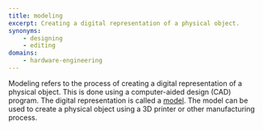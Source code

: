 ```yaml
---
title: modeling
excerpt: Creating a digital representation of a physical object.
synonyms:
    - designing
    - editing
domains: 
    - hardware-engineering
---
```


Modeling refers to the process of creating a digital representation of a physical object. This is done using a computer-aided design (CAD) program. The digital representation is called a [model](/docs/glossary/model). The model can be used to create a physical object using a 3D printer or other manufacturing process.